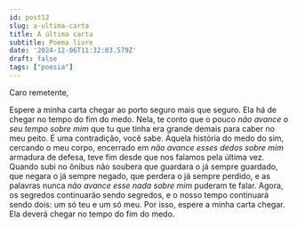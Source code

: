 ```yaml
---
id: post12
slug: a-ultima-carta
title: A última carta
subtitle: Poema livre
date: '2024-12-06T11:32:03.579Z'
draft: false
tags: ["poesia"]
---
```


Caro remetente,  

Espere a minha carta chegar ao porto seguro mais que seguro. 
Ela há de chegar no tempo do fim do medo.
Nela, te conto que o pouco _não avance o seu tempo sobre mim_ 
que tu que tinha era grande demais para caber no meu peito.
É uma contradição, você sabe.
Aquela história do medo do sim, cercando o meu corpo, 
encerrado em _não avance esses dedos sobre mim_ armadura de defesa,
 teve fim desde que nos falamos pela última vez.
Quando subi no ônibus não soubera que guardara
o já sempre guardado, que negara o já sempre negado, 
que perdera o já sempre perdido, e as palavras nunca 
_não avance esse nada sobre mim_ puderam te falar.
Agora, os segredos continuarão sendo segredos, 
e o nosso tempo continuará sendo dois: um só teu e um só meu.
Por isso, espere a minha carta chegar. 
Ela deverá chegar no tempo do fim do medo.
